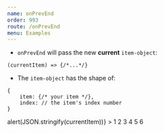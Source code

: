 ```yaml
---
name: onPrevEnd
order: 993
route: /onPrevEnd
menu: Examples
---
```



- `onPrevEnd` will pass the new __current__ `item-object`:  
```
(currentItem) => {/*...*/}
```
- The `item-object` has the shape of:
```
{
    item: {/* your item */},
    index: // the item's index number 
}
```


<Playground >
    <Carousel 
        initialFirstItem={3}
        itemsToShow={2}
        onPrevEnd={(currentItem) => alert(JSON.stringify(currentItem))}
    >
    <Item someProp="cool1">1</Item>
    <Item someProp="cool2">2</Item>
    <Item someProp="cool3">3</Item>
    <Item someProp="cool4">4</Item>
    <Item someProp="cool5">5</Item>
    <Item someProp="cool6">6</Item>
    </Carousel>
</Playground>